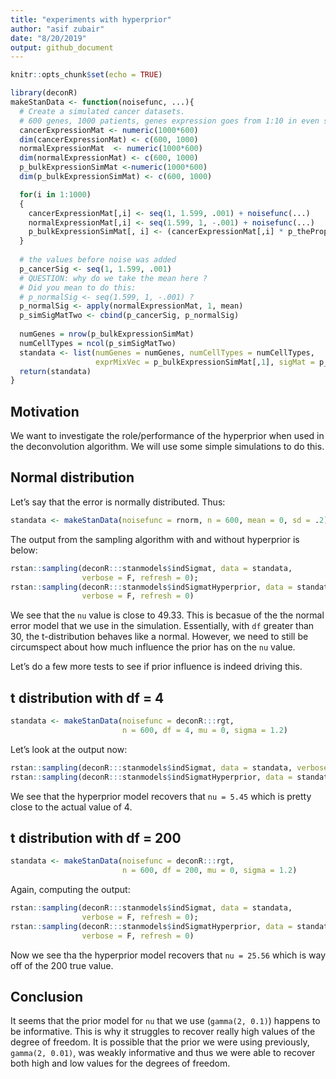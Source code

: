 ```yaml
---
title: "experiments with hyperprior"
author: "asif zubair"
date: "8/20/2019"
output: github_document
---
```


```r
knitr::opts_chunk$set(echo = TRUE)
```


```r
library(deconR)
makeStanData <- function(noisefunc, ...){
  # Create a simulated cancer datasets.
  # 600 genes, 1000 patients, genes expression goes from 1:10 in even steps with gaussian noise.
  cancerExpressionMat <- numeric(1000*600)
  dim(cancerExpressionMat) <- c(600, 1000)
  normalExpressionMat  <- numeric(1000*600)
  dim(normalExpressionMat) <- c(600, 1000)
  p_bulkExpressionSimMat <-numeric(1000*600)
  dim(p_bulkExpressionSimMat) <- c(600, 1000)

  for(i in 1:1000)
  {
    cancerExpressionMat[,i] <- seq(1, 1.599, .001) + noisefunc(...)
    normalExpressionMat[,i] <- seq(1.599, 1, -.001) + noisefunc(...)
    p_bulkExpressionSimMat[, i] <- (cancerExpressionMat[,i] * p_theProp[i]) + (normalExpressionMat[,i] * p_propInv[i])
  } 
  
  # the values before noise was added
  p_cancerSig <- seq(1, 1.599, .001)
  # QUESTION: why do we take the mean here ?
  # Did you mean to do this:
  # p_normalSig <- seq(1.599, 1, -.001) ?
  p_normalSig <- apply(normalExpressionMat, 1, mean)
  p_simSigMatTwo <- cbind(p_cancerSig, p_normalSig)
  
  numGenes = nrow(p_bulkExpressionSimMat)
  numCellTypes = ncol(p_simSigMatTwo)
  standata <- list(numGenes = numGenes, numCellTypes = numCellTypes, 
                   exprMixVec = p_bulkExpressionSimMat[,1], sigMat = p_simSigMatTwo)
  return(standata)
}
```


## Motivation

We want to investigate the role/performance of the hyperprior when used in the deconvolution algorithm. We will use some simple simulations to do this. 

## Normal distribution

Let's say that the error is normally distributed. Thus:

```r
standata <- makeStanData(noisefunc = rnorm, n = 600, mean = 0, sd = .2)  
```

The output from the sampling algorithm with and without hyperprior is below:

```r
rstan::sampling(deconR:::stanmodels$indSigmat, data = standata, 
                verbose = F, refresh = 0);
rstan::sampling(deconR:::stanmodels$indSigmatHyperprior, data = standata, 
                verbose = F, refresh = 0)
```

We see that the `nu` value is close to 49.33. This is becasue of the the normal error model that we use in the simulation. Essentially, with `df` greater than 30, the t-distribution behaves like a normal. However, we need to still be circumspect about how much influence the prior has on the `nu` value. 

Let's do a few more tests to see if prior influence is indeed driving this. 

## t distribution with df = 4

```r
standata <- makeStanData(noisefunc = deconR:::rgt, 
                         n = 600, df = 4, mu = 0, sigma = 1.2)
```

Let's look at the output now:

```r
rstan::sampling(deconR:::stanmodels$indSigmat, data = standata, verbose = F, refresh = 0);
rstan::sampling(deconR:::stanmodels$indSigmatHyperprior, data = standata, verbose = F, refresh = 0)
```

We see that the hyperprior model recovers that `nu = 5.45` which is pretty close to the actual value of 4. 

## t distribution with df = 200

```r
standata <- makeStanData(noisefunc = deconR:::rgt, 
                         n = 600, df = 200, mu = 0, sigma = 1.2)
```

Again, computing the output:

```r
rstan::sampling(deconR:::stanmodels$indSigmat, data = standata, 
                verbose = F, refresh = 0);
rstan::sampling(deconR:::stanmodels$indSigmatHyperprior, data = standata, 
                verbose = F, refresh = 0)
```

Now we see tha the hyperprior model recovers that `nu = 25.56` which is way off of the 200 true value. 

## Conclusion

It seems that the prior model for `nu` that we use (`gamma(2, 0.1)`) happens to be informative. This is why it struggles to recover really high values of the degree of freedom. It is possible that the prior we were using previously, `gamma(2, 0.01)`, was weakly informative and thus we were able to recover both high and low values for the degrees of freedom. 


